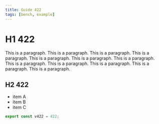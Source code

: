 ```yaml
---
title: Guide 422
tags: [bench, example]
---
```


# H1 422

This is a paragraph. This is a paragraph. This is a paragraph. This is a paragraph. This is a paragraph. This is a paragraph. This is a paragraph. This is a paragraph. This is a paragraph. This is a paragraph. This is a paragraph. This is a paragraph. 

## H2 422

- item A
- item B
- item C

```ts
export const v422 = 422;
```